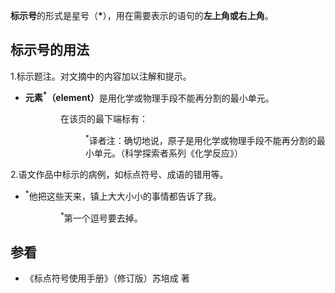 {{Merge to|星號|discuss=Talk:星號#請求與标示号合併|time=2022-01-26T22:52:53+00:00}}
{{標點符號}}
'''标示号'''的形式是星号（'''*'''），用在需要表示的语句的'''左上角或右上角'''。

== 标示号的用法 ==
1.标示题注。对文摘中的内容加以注解和提示。
*'''元素<sup>*</sup>（element）'''是用化学或物理手段不能再分割的最小单元。
::在该页的最下端标有：
:::<sup>*</sup>译者注：确切地说，原子是用化学或物理手段不能再分割的最小单元。（科学探索者系列《化学反应》）
2.语文作品中标示的病例，如标点符号、成语的错用等。
*<sup>*</sup>他把这些天来，镇上大大小小的事情都告诉了我。
::<sup>*</sup>第一个逗号要去掉。

== 参看 ==
*《标点符号使用手册》（修订版）苏培成 著

{{lang-stub}}